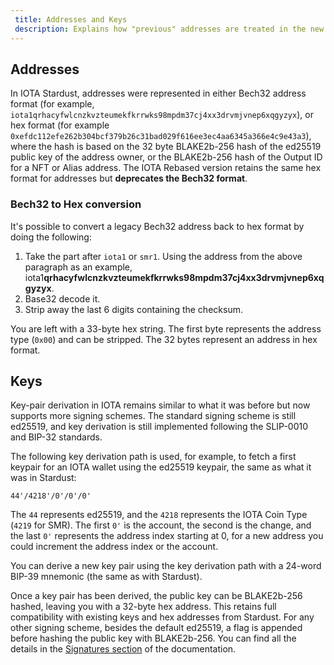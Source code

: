 ```yaml
---
 title: Addresses and Keys
 description: Explains how "previous" addresses are treated in the new ledger
---
```


## Addresses

In IOTA Stardust, addresses were represented in either Bech32 address format (for example, `iota1qrhacyfwlcnzkvzteumekfkrrwks98mpdm37cj4xx3drvmjvnep6xqgyzyx`), or hex format (for example `0xefdc112efe262b304bcf379b26c31bad029f616ee3ec4aa6345a366e4c9e43a3`), where the hash is based on the 32 byte BLAKE2b-256 hash of the ed25519 public key of the address owner, or the BLAKE2b-256 hash of the Output ID for a NFT or Alias address. The IOTA Rebased version retains the same hex format for addresses but **deprecates the Bech32 format**. 

### Bech32 to Hex conversion

It's possible to convert a legacy Bech32 address back to hex format by doing the following:

1. Take the part after `iota1` or `smr1`. Using the address from the above paragraph as an example, iota1**qrhacyfwlcnzkvzteumekfkrrwks98mpdm37cj4xx3drvmjvnep6xqgyzyx**.
2. Base32 decode it. 
3. Strip away the last 6 digits containing the checksum. 

You are left with a 33-byte hex string. The first byte represents the address type (`0x00`) and can be stripped. The 32 bytes represent an address in hex format. 

## Keys

Key-pair derivation in IOTA remains similar to what it was before but now supports more signing schemes. The standard signing scheme is still ed25519, and key derivation is still implemented following the SLIP-0010 and BIP-32 standards. 

The following key derivation path is used, for example, to fetch a first keypair for an IOTA wallet using the ed25519 keypair, the same as what it was in Stardust:

`44'/4218'/0'/0'/0'`

The `44` represents ed25519, and the `4218` represents the IOTA Coin Type (`4219` for SMR). The first `0'` is the account, the second is the change, and the last `0'` represents the address index starting at 0, for a new address you could increment the address index or the account. 

You can derive a new key pair using the key derivation path with a 24-word BIP-39 mnemonic (the same as with Stardust). 

Once a key pair has been derived, the public key can be BLAKE2b-256 hashed, leaving you with a 32-byte hex address. This retains full compatibility with existing keys and hex addresses from Stardust. For any other signing scheme, besides the default ed25519, a flag is appended before hashing the public key with BLAKE2b-256. You can find all the details in the [Signatures section](../cryptography/explanations/transaction-auth/signatures.mdx) of the documentation.
